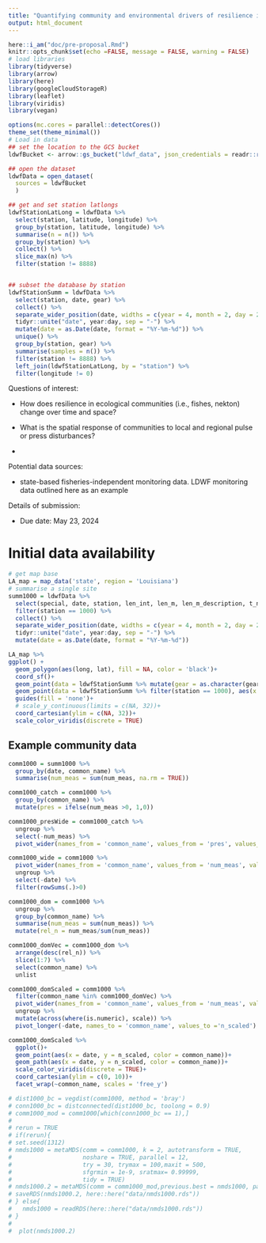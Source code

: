 ```yaml
---
title: "Quantifying community and environmental drivers of resilience in GoM fisheries"
output: html_document
---
```


```r
here::i_am("doc/pre-proposal.Rmd")
knitr::opts_chunk$set(echo =FALSE, message = FALSE, warning = FALSE)
# load libraries
library(tidyverse)
library(arrow)
library(here)
library(googleCloudStorageR)
library(leaflet)
library(viridis)
library(vegan)

options(mc.cores = parallel::detectCores())
theme_set(theme_minimal())
# Load in data
## set the location to the GCS bucket
ldwfBucket <- arrow::gs_bucket("ldwf_data", json_credentials = readr::read_file(Sys.getenv('GCS_AUTH_FILE')))

## open the dataset 
ldwfData = open_dataset(
  sources = ldwfBucket
  )

## get and set station latlongs
ldwfStationLatLong = ldwfData %>% 
  select(station, latitude, longitude) %>% 
  group_by(station, latitude, longitude) %>% 
  summarise(n = n()) %>% 
  group_by(station) %>% 
  collect() %>% 
  slice_max(n) %>% 
  filter(station != 8888)


## subset the database by station
ldwfStationSumm = ldwfData %>% 
  select(station, date, gear) %>% 
  collect() %>% 
  separate_wider_position(date, widths = c(year = 4, month = 2, day = 2)) %>%
  tidyr::unite("date", year:day, sep = "-") %>% 
  mutate(date = as.Date(date, format = "%Y-%m-%d")) %>% 
  unique() %>% 
  group_by(station, gear) %>% 
  summarise(samples = n()) %>% 
  filter(station != 8888) %>% 
  left_join(ldwfStationLatLong, by = "station") %>% 
  filter(longitude != 0)

```

Questions of interest:

- How does resilience in ecological communities (i.e., fishes, nekton) change over time and space?

- What is the spatial response of communities to local and regional pulse or press disturbances?

- 

Potential data sources:

- state-based fisheries-independent monitoring data. LDWF monitoring data outlined here as an example






Details of submission:

- Due date: May 23, 2024


# Initial data availability

```r
# get map base
LA_map = map_data('state', region = 'Louisiana')
# summarise a single site
summ1000 = ldwfData %>% 
  select(special, date, station, len_int, len_m, len_m_description, t_num, common_name, gear_desc, num_meas) %>%
  filter(station == 1000) %>% 
  collect() %>% 
  separate_wider_position(date, widths = c(year = 4, month = 2, day = 2)) %>%
  tidyr::unite("date", year:day, sep = "-") %>% 
  mutate(date = as.Date(date, format = "%Y-%m-%d"))

LA_map %>% 
ggplot() +
  geom_polygon(aes(long, lat), fill = NA, color = 'black')+
  coord_sf()+
  geom_point(data = ldwfStationSumm %>% mutate(gear = as.character(gear)), aes(x =longitude, y = latitude, size = log10(samples), fill = gear), alpha = 0.5, shape = 21) +
  geom_point(data = ldwfStationSumm %>% filter(station == 1000), aes(x =longitude, y = latitude), color = 'red', shape = 21, fill = 'white', size = 5, stroke = 1.1) +
  guides(fill = 'none')+
  # scale_y_continuous(limits = c(NA, 32))+
  coord_cartesian(ylim = c(NA, 32))+
  scale_color_viridis(discrete = TRUE)

```

## Example community data

```r

comm1000 = summ1000 %>% 
  group_by(date, common_name) %>% 
  summarise(num_meas = sum(num_meas, na.rm = TRUE))

comm1000_catch = comm1000 %>% 
  group_by(common_name) %>% 
  mutate(pres = ifelse(num_meas >0, 1,0))

comm1000_presWide = comm1000_catch %>% 
  ungroup %>%
  select(-num_meas) %>% 
  pivot_wider(names_from = 'common_name', values_from = 'pres', values_fill = 0)

comm1000_wide = comm1000 %>% 
  pivot_wider(names_from = 'common_name', values_from = 'num_meas', values_fill = 0) %>% 
  ungroup %>% 
  select(-date) %>% 
  filter(rowSums(.)>0)

comm1000_dom = comm1000 %>% 
  ungroup %>% 
  group_by(common_name) %>% 
  summarise(num_meas = sum(num_meas)) %>% 
  mutate(rel_n = num_meas/sum(num_meas))

comm1000_domVec = comm1000_dom %>% 
  arrange(desc(rel_n)) %>%
  slice(1:7) %>%
  select(common_name) %>%
  unlist

comm1000_domScaled = comm1000 %>% 
  filter(common_name %in% comm1000_domVec) %>% 
  pivot_wider(names_from = 'common_name', values_from = 'num_meas', values_fill = 0) %>% 
  ungroup %>% 
  mutate(across(where(is.numeric), scale)) %>% 
  pivot_longer(-date, names_to = 'common_name', values_to ='n_scaled')

comm1000_domScaled %>% 
  ggplot()+
  geom_point(aes(x = date, y = n_scaled, color = common_name))+
  geom_path(aes(x = date, y = n_scaled, color = common_name))+
  scale_color_viridis(discrete = TRUE)+
  coord_cartesian(ylim = c(0, 10))+
  facet_wrap(~common_name, scales = 'free_y')

# dist1000_bc = vegdist(comm1000, method = 'bray')
# conn1000_bc = distconnected(dist1000_bc, toolong = 0.9)
# comm1000_mod = comm1000[which(conn1000_bc == 1),]
# 
# rerun = TRUE
# if(rerun){
# set.seed(1312)
# nmds1000 = metaMDS(comm = comm1000, k = 2, autotransform = TRUE,
#                    noshare = TRUE, parallel = 12,
#                    try = 30, trymax = 100,maxit = 500,
#                    sfgrmin = 1e-9, sratmax= 0.99999,
#                    tidy = TRUE)
# nmds1000.2 = metaMDS(comm = comm1000_mod,previous.best = nmds1000, parallel = 12)
# saveRDS(nmds1000.2, here::here("data/nmds1000.rds"))
# } else{
#   nmds1000 = readRDS(here::here("data/nmds1000.rds"))
# }
# 
#  plot(nmds1000.2)

```
